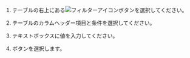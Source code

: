 <Title level={props.level} hashid="tablefilter">テーブルデータのフィルタリング</Title>

<ProdImg img='db-bottom-table-filter.png' desc='Filter' />

1. テーブルの右上にある![フィルターアイコン](/img/ico-filter.svg)ボタンを選択してください。

2. テーブルのカラムヘッダー項目と条件を選択してください。

3. <Cmdname sid="enter_condition" className="uitext" />テキストボックスに値を入力してください。

4. <Cmdname sid="save" className="uitext" />ボタンを選択します。
